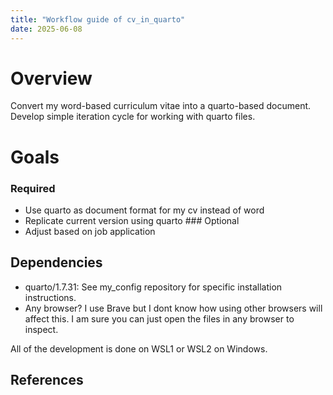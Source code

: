```yaml
---
title: "Workflow guide of cv_in_quarto"
date: 2025-06-08
---
```


# Overview
Convert my word-based curriculum vitae into a quarto-based document. Develop simple iteration cycle for working with quarto files.

# Goals
### Required
- Use quarto as document format for my cv instead of word
- Replicate current version using quarto
### Optional
- Adjust based on job application

## Dependencies
- quarto/1.7.31: See my_config repository for specific installation instructions.
- Any browser? I use Brave but I dont know how using other browsers will affect this. I am sure you can just open the files in any browser to inspect.

All of the development is done on WSL1 or WSL2 on Windows.

## References
